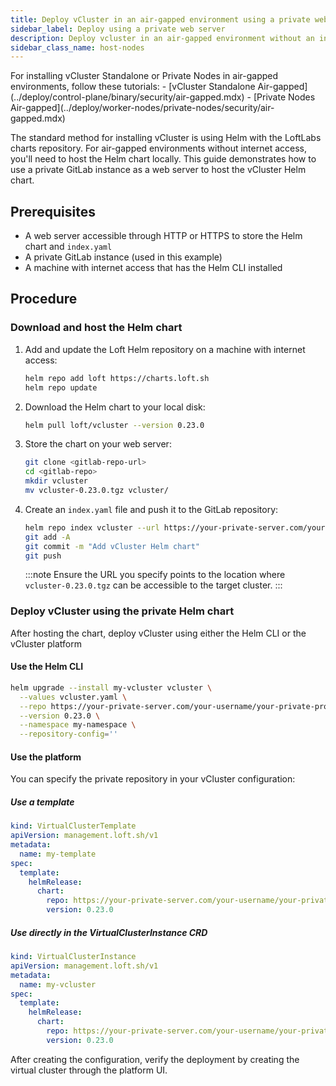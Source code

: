 ```yaml
---
title: Deploy vCluster in an air-gapped environment using a private web server
sidebar_label: Deploy using a private web server
description: Deploy vcluster in an air-gapped environment without an internal Helm repository.
sidebar_class_name: host-nodes
---
```



<TenancySupport hostNodes="true" />
For installing vCluster Standalone or Private Nodes in air-gapped environments, follow these tutorials:
- [vCluster Standalone Air-gapped](../deploy/control-plane/binary/security/air-gapped.mdx)
- [Private Nodes Air-gapped](../deploy/worker-nodes/private-nodes/security/air-gapped.mdx)

The standard method for installing vCluster is using Helm with the LoftLabs charts repository. For air-gapped environments without internet access, you'll need to host the Helm chart locally. This guide demonstrates how to use a private GitLab instance as a web server to host the vCluster Helm chart.

## Prerequisites

- A web server accessible through HTTP or HTTPS to store the Helm chart and `index.yaml`
- A private GitLab instance (used in this example)
- A machine with internet access that has the Helm CLI installed

## Procedure

### Download and host the Helm chart

1. Add and update the Loft Helm repository on a machine with internet access:

   ```bash
   helm repo add loft https://charts.loft.sh
   helm repo update
   ```

2. Download the Helm chart to your local disk:

   ```bash
   helm pull loft/vcluster --version 0.23.0
   ```

3. Store the chart on your web server:

   ```bash
   git clone <gitlab-repo-url>
   cd <gitlab-repo>
   mkdir vcluster
   mv vcluster-0.23.0.tgz vcluster/
   ```

4. Create an `index.yaml` file and push it to the GitLab repository:

   ```bash
   helm repo index vcluster --url https://your-private-server.com/your-username/your-private-project/path-to-vcluster-chart
   git add -A
   git commit -m "Add vCluster Helm chart"
   git push
   ```

   :::note
   Ensure the URL you specify points to the location where `vcluster-0.23.0.tgz` can be accessible to the target cluster.
   :::

### Deploy vCluster using the private Helm chart

After hosting the chart, deploy vCluster using either the Helm CLI or the vCluster platform

#### Use the Helm CLI

```bash
helm upgrade --install my-vcluster vcluster \
  --values vcluster.yaml \
  --repo https://your-private-server.com/your-username/your-private-project/path-to-vcluster-chart-directory \
  --version 0.23.0 \
  --namespace my-namespace \
  --repository-config=''
```

#### Use the platform

You can specify the private repository in your vCluster configuration:

##### Use a template

  ```yaml
  kind: VirtualClusterTemplate
  apiVersion: management.loft.sh/v1
  metadata:
    name: my-template
  spec:
    template:
      helmRelease:
        chart:
          repo: https://your-private-server.com/your-username/your-private-project/path-to-vcluster-chart-directory
          version: 0.23.0
  ```

##### Use directly in the VirtualClusterInstance CRD

  ```yaml
  kind: VirtualClusterInstance
  apiVersion: management.loft.sh/v1
  metadata:
    name: my-vcluster
  spec:
    template:
      helmRelease:
        chart:
          repo: https://your-private-server.com/your-username/your-private-project/path-to-vcluster-chart-directory
          version: 0.23.0
  ```

After creating the configuration, verify the deployment by creating the virtual cluster through the platform UI.
